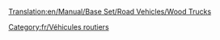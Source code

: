 [[Translation:en/Manual/Base Set/Road Vehicles/Wood Trucks]]

{{fr/Vehicule routier|nom      = Camion de bois Witcombe
  |img      = en/Witcombe Wood Truck.png
  |prix     = 4 838£ (9 676$)
  |vitesse  = 48 km/h (30 mph)
  |annualite= 421£ (842$)
  |design   = 1935
  |vie      = 15
  |capacite = 20 tonnes de bois
}}
{{fr/Vehicule routier|nom      = Camion de bois Foster
  |img      = en/Foster Wood Truck.png
  |prix     = 5 617£ (11 234$)
  |vitesse  = 88 km/h (55 mph)
  |annualite= 787£ (1 574$)
  |design   = 1974
  |vie      = 15
  |capacite = 22 tonnes de bois
}}
{{fr/Vehicule routier|nom      = Camion de bois Moreland
  |img      = en/Moreland Wood Truck.png
  |prix     = 6 027£ (12 054$)
  |vitesse  = 112 km/h (70 mph)
  |annualite= 1 125£ (2 250$)
  |design   = 2018
  |vie      = 15
  |capacite = 24 tonnes de bois
}}

[[Category:fr/Véhicules routiers]]